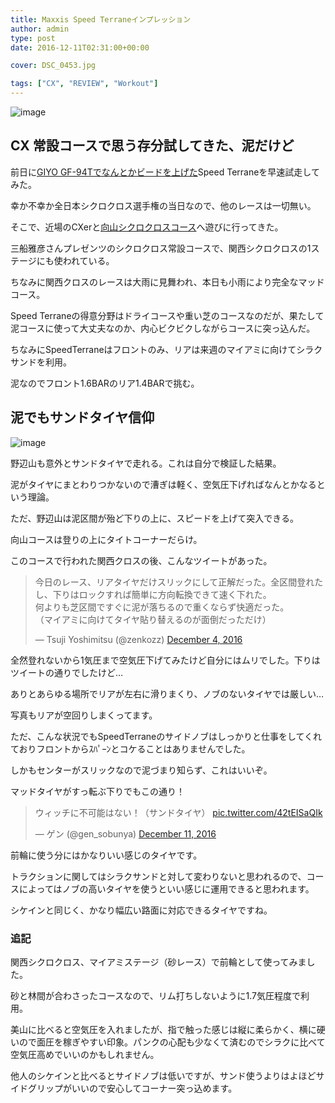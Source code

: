 ---
title: Maxxis Speed Terraneインプレッション
author: admin
type: post
date: 2016-12-11T02:31:00+00:00

cover: DSC_0453.jpg

tags: ["CX", "REVIEW", "Workout"]
---

![image](./DSC_0453.jpg)

## CX 常設コースで思う存分試してきた、泥だけど

前日に<a href="/2016/12/maxxis-speed-terrane.html" target="_blank">GIYO GF-94Tでなんとかビードを上げた</a>Speed Terraneを早速試走してみた。

幸か不幸か全日本シクロクロス選手権の当日なので、他のレースは一切無い。

そこで、近場のCXerと<a href="http://www.massaenterprise.com/mukaiyama/cx" target="_blank">向山シクロクロスコース</a>へ遊びに行ってきた。

三船雅彦さんプレゼンツのシクロクロス常設コースで、関西シクロクロスの1ステージにも使われている。

ちなみに関西クロスのレースは大雨に見舞われ、本日も小雨により完全なマッドコース。

Speed Terraneの得意分野はドライコースや重い芝のコースなのだが、果たして泥コースに使って大丈夫なのか、内心ビクビクしながらコースに突っ込んだ。

ちなみにSpeedTerraneはフロントのみ、リアは来週のマイアミに向けてシラクサンドを利用。

泥なのでフロント1.6BARのリア1.4BARで挑む。

## 泥でもサンドタイヤ信仰

![image](./DSC_0461.jpg)

野辺山も意外とサンドタイヤで走れる。これは自分で検証した結果。

泥がタイヤにまとわりつかないので漕ぎは軽く、空気圧下げればなんとかなるという理論。

ただ、野辺山は泥区間が殆ど下りの上に、スピードを上げて突入できる。

向山コースは登りの上にタイトコーナーだらけ。

このコースで行われた関西クロスの後、こんなツイートがあった。

<blockquote class="twitter-tweet"><p lang="ja" dir="ltr">今日のレース、リアタイヤだけスリックにして正解だった。全区間登れたし、下りはロックすれば簡単に方向転換できて速く下れた。<br/>何よりも芝区間ですぐに泥が落ちるので重くならず快適だった。<br/>（マイアミに向けてタイヤ貼り替えるのが面倒だっただけ）</p>&mdash; Tsuji Yoshimitsu (@zenkozz) <a href="https://twitter.com/zenkozz/status/805390639269433345?ref_src=twsrc%5Etfw">December 4, 2016</a></blockquote>

全然登れないから1気圧まで空気圧下げてみたけど自分にはムリでした。下りはツイートの通りでしたけど…

ありとあらゆる場所でリアが左右に滑りまくり、ノブのないタイヤでは厳しい…

写真もリアが空回りしまくってます。

ただ、こんな状況でもSpeedTerraneのサイドノブはしっかりと仕事をしてくれておりフロントからｽﾊﾟｰﾝとコケることはありませんでした。

しかもセンターがスリックなので泥づまり知らず、これはいいぞ。

マッドタイヤがすっ転ぶ下りでもこの通り！

<blockquote class="twitter-tweet"><p lang="ja" dir="ltr">ウィッチに不可能はない！（サンドタイヤ） <a href="https://t.co/42tEISaQIk">pic.twitter.com/42tEISaQIk</a></p>&mdash; ゲン (@gen_sobunya) <a href="https://twitter.com/gen_sobunya/status/807812034658086912?ref_src=twsrc%5Etfw">December 11, 2016</a></blockquote>

前輪に使う分にはかなりいい感じのタイヤです。

トラクションに関してはシラクサンドと対して変わりないと思われるので、コースによってはノブの高いタイヤを使うといい感じに運用できると思われます。

シケインと同じく、かなり幅広い路面に対応できるタイヤですね。

### 追記

関西シクロクロス、マイアミステージ（砂レース）で前輪として使ってみました。

砂と林間が合わさったコースなので、リム打ちしないように1.7気圧程度で利用。

美山に比べると空気圧を入れましたが、指で触った感じは縦に柔らかく、横に硬いので面圧を稼ぎやすい印象。パンクの心配も少なくて済むのでシラクに比べて空気圧高めでいいのかもしれません。

他人のシケインと比べるとサイドノブは低いですが、サンド使うよりはよほどサイドグリップがいいので安心してコーナー突っ込めます。

<LinkBox isAmazonLink url="https://www.amazon.co.jp/dp/B01M8LR2G6/" />
